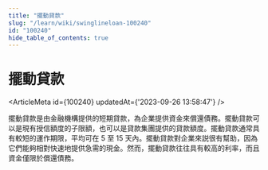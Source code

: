```yaml
---
title: "擺動貸款"
slug: "/learn/wiki/swinglineloan-100240"
id: "100240"
hide_table_of_contents: true
---
```



# 擺動貸款

<ArticleMeta id={100240} updatedAt={'2023-09-26 13:58:47'} />
<div className='border-solid border-b border-t-0 my-4 border-[var(--ifm-color-gray-300)]' />

擺動貸款是由金融機構提供的短期貸款，為企業提供資金來償還債務。擺動貸款可以是現有授信額度的子限額，也可以是貸款集團提供的貸款額度。擺動貸款通常具有較短的運作期限，平均可在 5 至 15 天內。擺動貸款對企業來説很有幫助，因為它們能夠相對快速地提供急需的現金。然而，擺動貸款往往具有較高的利率，而且資金僅限於償還債務。
